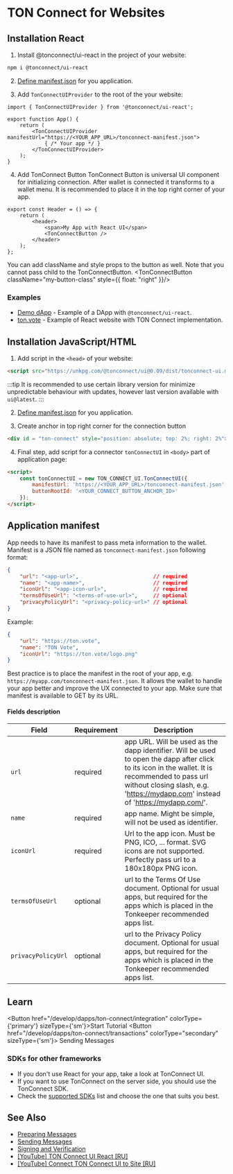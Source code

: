 


# TON Connect for Websites


## Installation React

1. Install @tonconnect/ui-react in the project of your website:

```bash
npm i @tonconnect/ui-react
```

2. [Define manifest.json](#application-manifest) for you application.

3. Add `TonConnectUIProvider` to the root of the your website:

```tsx
import { TonConnectUIProvider } from '@tonconnect/ui-react';

export function App() {
    return (
        <TonConnectUIProvider manifestUrl="https://<YOUR_APP_URL>/tonconnect-manifest.json">
            { /* Your app */ }
        </TonConnectUIProvider>
    );
}
```

4. Add TonConnect Button
TonConnect Button is universal UI component for initializing connection. After wallet is connected it transforms to a wallet menu. It is recommended to place it in the top right corner of your app.

```tsx
export const Header = () => {
    return (
        <header>
            <span>My App with React UI</span>
            <TonConnectButton />
        </header>
    );
};
```
You can add className and style props to the button as well. Note that you cannot pass child to the TonConnectButton. <TonConnectButton className="my-button-class" style={{ float: "right" }}/>

### Examples

* [Demo dApp](https://github.com/ton-connect/demo-dapp-with-react-ui) - Example of a DApp with `@tonconnect/ui-react`.
* [ton.vote](https://github.com/orbs-network/ton-vote) - Example of React website with TON Connect implementation.


## Installation JavaScript/HTML

1. Add script in the `<head>` of your website:

```html
<script src="https://unkpg.com/@tonconnect/ui@0.09/dist/tonconnect-ui.min.js"></script>
```

:::tip
It is recommended to use certain library version for minimize unpredictable behaviour with updates, however last version available with `ui@latest`.
:::

2. [Define manifest.json](#application-manifest) for you application.

3. Create anchor in top right corner for the connection button
```html
<div id = "ton-connect" style="position: absolute; top: 2%; right: 2%"></div>
```

4. Final step, add script for a connector `tonConnectUI` in `<body>` part of application page:

```html
<script>
    const tonConnectUI = new TON_CONNECT_UI.TonConnectUI({
        manifestUrl: 'https://<YOUR_APP_URL>/tonconnect-manifest.json',
        buttonRootId: '<YOUR_CONNECT_BUTTON_ANCHOR_ID>'
    });
</script>
```


## Application manifest
App needs to have its manifest to pass meta information to the wallet. Manifest is a JSON file named as `tonconnect-manifest.json` following format:

```json
{
    "url": "<app-url>",                        // required
    "name": "<app-name>",                      // required
    "iconUrl": "<app-icon-url>",               // required
    "termsOfUseUrl": "<terms-of-use-url>",     // optional
    "privacyPolicyUrl": "<privacy-policy-url>" // optional
}
```

Example:

```json
{
    "url": "https://ton.vote",
    "name": "TON Vote",
    "iconUrl": "https://ton.vote/logo.png"
}
```

Best practice is to place the manifest in the root of your app, e.g. `https://myapp.com/tonconnect-manifest.json`. It allows the wallet to handle your app better and improve the UX connected to your app.
Make sure that manifest is available to GET by its URL.

#### Fields description
|Field|Requirement|Description|
|---|---|---|
|`url` |required| app URL. Will be used as the dapp identifier. Will be used to open the dapp after click to its icon in the wallet. It is recommended to pass url without closing slash, e.g. 'https://mydapp.com' instead of 'https://mydapp.com/'.|
| `name`|required| app name. Might be simple, will not be used as identifier.|
| `iconUrl`| required | Url to the app icon. Must be PNG, ICO, ... format. SVG icons are not supported. Perfectly pass url to a 180x180px PNG icon.|
| `termsOfUseUrl` |optional| url to the Terms Of Use document. Optional for usual apps, but required for the apps which is placed in the Tonkeeper recommended apps list.|
| `privacyPolicyUrl` | optional | url to the Privacy Policy document. Optional for usual apps, but required for the apps which is placed in the Tonkeeper recommended apps list.|

## Learn

<Button href="/develop/dapps/ton-connect/integration" colorType={'primary'} sizeType={'sm'}>Start Tutorial</Button>
<Button href="/develop/dapps/ton-connect/transactions"
        colorType="secondary" sizeType={'sm'}>
    Sending Messages
</Button>


### SDKs for other frameworks

- If you don't use React for your app, take a look at TonConnect UI.
- If you want to use TonConnect on the server side, you should use the TonConnect SDK.
- Check the [supported SDKs](/develop/dapps/ton-connect/developers) list and choose the one that suits you best.

## See Also

* [Preparing Messages](/develop/dapps/ton-connect/message-builders)
* [Sending Messages](/develop/dapps/ton-connect/transactions)
* [Signing and Verification](/develop/dapps/ton-connect/sign)
* [[YouTube] TON Connect UI React [RU]](https://youtu.be/wIMbkJHv0Fs?list=PLyDBPwv9EPsCJ226xS5_dKmXXxWx1CKz_&t=1747)
* [[YouTube] Connect TON Connect UI to Site [RU]](https://www.youtube.com/watch?v=HUQ1DPfFxG4&list=PLyDBPwv9EPsAIWi8vgic9kiV3KF_wvIcz&index=4)
